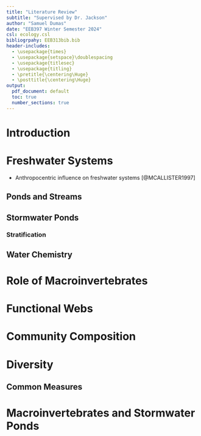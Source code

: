 ```yaml
---
title: "Literature Review"
subtitle: "Supervised by Dr. Jackson"
author: "Samuel Dumas"
date: "EEB397 Winter Semester 2024"
csl: ecology.csl
bibliogrpahy: EEB313bib.bib
header-includes:
  - \usepackage{times}
  - \usepackage{setspace}\doublespacing
  - \usepackage{titlesec}
  - \usepackage{titling}
  - \pretitle{\centering\Huge}
  - \posttitle{\centering\Huge}
output:
  pdf_document: default
  toc: true
  number_sections: true
---
```


\newpage
\tableofcontents
\newpage

# Introduction

\newpage
# Freshwater Systems

- Anthropocentric influence on freshwater systems [@MCALLISTER1997]

## Ponds and Streams

## Stormwater Ponds

### Stratification

## Water Chemistry

# Role of Macroinvertebrates

# Functional Webs

# Community Composition

# Diversity 

## Common Measures

# Macroinvertebrates and Stormwater Ponds